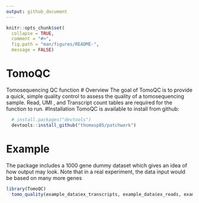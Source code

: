 ```yaml
---
output: github_document
---
```


```r
knitr::opts_chunk$set(
  collapse = TRUE,
  comment = "#>",
  fig.path = "man/figures/README-",
  message = FALSE)
```
  
# TomoQC
Tomosequencing QC function
# Overview
The goal of TomoQC is to provide a quick, simple quality control to assess the quality of a tomosequencing sample.
Read, UMI , and Transcript count tables are required for the function to run.
#Installation
TomoQC is available to install from github:
  
```r
  # install.packages("devtools")
  devtools::install_github("thomasp85/patchwork")
```
  
# Example
The package includes a 1000 gene dummy dataset which gives an idea of how output may look. Note that in a real experiment, the data input would be based on many more genes

```r
library(TomoQC)
  tomo_quality(example_data$ex_transcripts, example_data$ex_reads, example_data$ex_barcodes, cutoff_spike = 0.2, cutoff_genes = 90, plot_title = "Example output")
```
  
